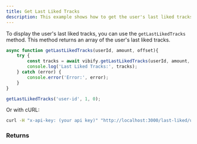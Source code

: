 ```yaml
---
title: Get Last Liked Tracks
description: This example shows how to get the user's last liked tracks.
---
```



To display the user's last liked tracks, you can use the `getLastLikedTracks` method. This method returns an array of the user's last liked tracks.

```js
async function getLastLikedTracks(userId, amount, offset){
    try {
        const tracks = await vibify.getLastLikedTracks(userId, amount, offset);
        console.log('Last Liked Tracks:', tracks);
    } catch (error) {
        console.error('Error:', error);
    }
}

getLastLikedTracks('user-id', 1, 0);
```

Or with cURL:
```bash
curl -H "x-api-key: (your api key)" "http://localhost:3000/last-liked/user-id?amount=1"
```

### Returns

<div data-pagefind-ignore>
    <Response data-pagefind-ignore />
</div>
